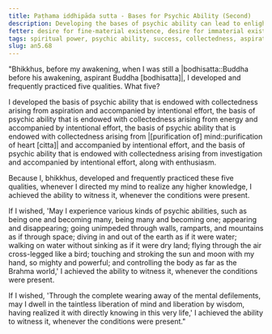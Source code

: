 ```yaml
---
title: Paṭhama iddhipāda sutta - Bases for Psychic Ability (Second)
description: Developing the bases of psychic ability can lead to enlightenment in this very life or the state of non-returning.
fetter: desire for fine-material existence, desire for immaterial existence, conceit, restlessness, ignorance
tags: spiritual power, psychic ability, success, collectedness, aspiration, persistence, energy, mind, investigation, reflection, close examination, an, an5
slug: an5.68
---
```


"Bhikkhus, before my awakening, when I was still a |bodhisatta::Buddha before his awakening, aspirant Buddha [bodhisatta]|, I developed and frequently practiced five qualities. What five?

I developed the basis of psychic ability that is endowed with collectedness arising from aspiration and accompanied by intentional effort, the basis of psychic ability that is endowed with collectedness arising from energy and accompanied by intentional effort, the basis of psychic ability that is endowed with collectedness arising from |[purification of] mind::purification of heart [citta]| and accompanied by intentional effort, and the basis of psychic ability that is endowed with collectedness arising from investigation and accompanied by intentional effort, along with enthusiasm.

Because I, bhikkhus, developed and frequently practiced these five qualities, whenever I directed my mind to realize any higher knowledge, I achieved the ability to witness it, whenever the conditions were present.

If I wished, 'May I experience various kinds of psychic abilities, such as being one and becoming many, being many and becoming one; appearing and disappearing; going unimpeded through walls, ramparts, and mountains as if through space; diving in and out of the earth as if it were water; walking on water without sinking as if it were dry land; flying through the air cross-legged like a bird; touching and stroking the sun and moon with my hand, so mighty and powerful; and controlling the body as far as the Brahma world,' I achieved the ability to witness it, whenever the conditions were present.

If I wished, 'Through the complete wearing away of the mental defilements, may I dwell in the taintless liberation of mind and liberation by wisdom, having realized it with directly knowing in this very life,' I achieved the ability to witness it, whenever the conditions were present."